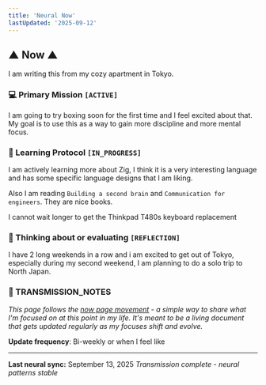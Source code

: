 ```yaml
---
title: 'Neural Now'
lastUpdated: '2025-09-12'
---
```


## ▲ Now ▲

I am writing this from my cozy apartment in Tokyo.

### 💻 Primary Mission `[ACTIVE]`

I am going to try boxing soon for the first time and I feel excited about that. My goal is to use this as a way to gain more discipline and more mental focus.

### 🎯 Learning Protocol `[IN_PROGRESS]`

I am actively learning more about Zig, I think it is a very interesting language and has some specific language designs that I am liking.

Also I am reading ```Building a second brain``` and ```Communication for engineers```. They are nice books.

I cannot wait longer to get the Thinkpad T480s keyboard replacement

### 🤔 Thinking about or evaluating `[REFLECTION]`

I have 2 long weekends in a row and i am excited to get out of Tokyo, especially during my second weekend, I am planning to do a solo trip to North Japan.

### 📡 TRANSMISSION_NOTES

*This page follows the [now page movement](https://nownownow.com/about) - a simple way to share what I'm focused on at this point in my life. It's meant to be a living document that gets updated regularly as my focuses shift and evolve.*

**Update frequency**: Bi-weekly or when I feel like

---

**Last neural sync:** September 13, 2025
*Transmission complete - neural patterns stable*
